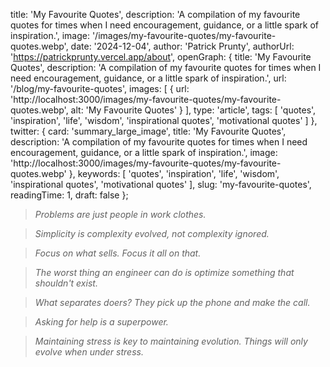 
  title: 'My Favourite Quotes',
  description: 'A compilation of my favourite quotes for times when I need encouragement, guidance, or a little spark of inspiration.',
  image: '/images/my-favourite-quotes/my-favourite-quotes.webp',
  date: '2024-12-04',
  author: 'Patrick Prunty',
  authorUrl: 'https://patrickprunty.vercel.app/about',
  openGraph: {
    title: 'My Favourite Quotes',
    description: 'A compilation of my favourite quotes for times when I need encouragement, guidance, or a little spark of inspiration.',
    url: '/blog/my-favourite-quotes',
    images: [
      {
        url: 'http://localhost:3000/images/my-favourite-quotes/my-favourite-quotes.webp',
        alt: 'My Favourite Quotes'
      }
    ],
    type: 'article',
    tags: [
      'quotes',
      'inspiration',
      'life',
      'wisdom',
      'inspirational quotes',
      'motivational quotes'
    ]
  },
  twitter: {
    card: 'summary_large_image',
    title: 'My Favourite Quotes',
    description: 'A compilation of my favourite quotes for times when I need encouragement, guidance, or a little spark of inspiration.',
    image: 'http://localhost:3000/images/my-favourite-quotes/my-favourite-quotes.webp'
  },
  keywords: [
    'quotes',
    'inspiration',
    'life',
    'wisdom',
    'inspirational quotes',
    'motivational quotes'
  ],
  slug: 'my-favourite-quotes',
  readingTime: 1,
  draft: false
};

> *Problems are just people in work clothes.*

> *Simplicity is complexity evolved, not complexity ignored.*

> *Focus on what sells. Focus it all on that.*

> *The worst thing an engineer can do is optimize something that shouldn't exist.*

> *What separates doers? They pick up the phone and make the call.*

> *Asking for help is a superpower.*

> *Maintaining stress is key to maintaining evolution. Things will only evolve when under stress.*
